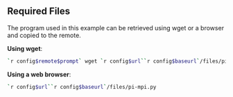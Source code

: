 ::: prereq

## Required Files

The program used in this example can be retrieved using wget or a browser and copied to the remote.

**Using wget**: 
```bash
`r config$remote$prompt` wget `r config$url``r config$baseurl`/files/pi-mpi.py
```

**Using a web browser**: 
```bash
`r config$url``r config$baseurl`/files/pi-mpi.py
```
:::
